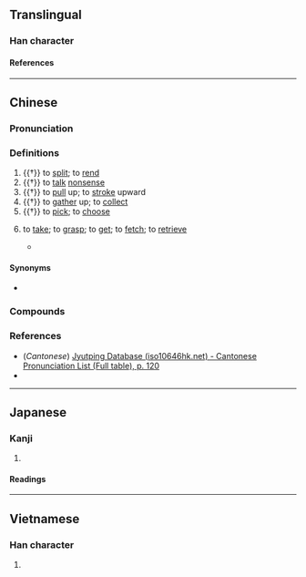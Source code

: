{{character info}}
==Translingual==

===Han character===
{{Han char|rn=64|rad=手|as=19|sn=22|four=|canj=QWLG|ids=⿰扌羅}}

====References====
{{Han ref|kx=0464.090|dkj=13022|dj=0813.070|hdz=31990.050|uh=651E}}

----

==Chinese==
{{zh-forms|s=𫽋|alt=攎}}

===Pronunciation===
{{zh-pron
|m=luó,luǒ
|c=lo2
|c-t=
|g=
|h=pfs=
|j=
|md=
|mn=
|mn-t=
|w=
|x=
|mc=y
|oc=y
|cat=v
}}

===Definitions===
{{zh-hanzi}}

# {{†}} to [[split]]; to [[rend]]
# {{†}} to [[talk]] [[nonsense]]
# {{†}} to [[pull]] up; to [[stroke]] upward
# {{†}} to [[gather]] up; to [[collect]]
# {{†}} to [[pick]]; to [[choose]]
# {{lb|zh|Cantonese}} to [[take]]; to [[grasp]]; to [[get]]; to [[fetch]]; to [[retrieve]]
#: {{zh-x|攞 錢{cin4-2}|to '''get''' money|C}}
#* {{zh-x|雞仔 大，攞 去 賣|When the chicken grows big, '''take''' it to market|C|ref={{lang|zh|《{{w|yue:氹氹轉，菊花園|氹氹轉，菊花園}}》}}, traditional children's song}}

====Synonyms====
* {{sense|to take}}
{{zh-dial|拿}}

===Compounds===
{{zh-der|攞着數|攞走|攞命|攞嚟衰|攞返|攞彩|攞苦嚟辛|攞嚟搞|攞便宜|唔衰攞嚟衰|攞景|攞綜援|攞正牌|攞人命|攞料|攞牌|問師姑攞梳|拽巷攞街|揎拳攞袖}}

===References===
* (''Cantonese'') [http://www.iso10646hk.net/jp/document/download.jsp Jyutping Database (iso10646hk.net) - Cantonese Pronunciation List (Full table), p. 120]
* {{R:yue:Hanzi}}

----

==Japanese==

===Kanji===
{{ja-kanji|grade=|rs=手19}}

# {{rfdef|ja|sort=手19}}

====Readings====
{{ja-readings
|on=ら
|kun=えらぶ, さく
}}

----

==Vietnamese==

===Han character===
{{vi-readings|rs=手19|reading=rà}}

# {{rfdef|vi|sort=手19}}
